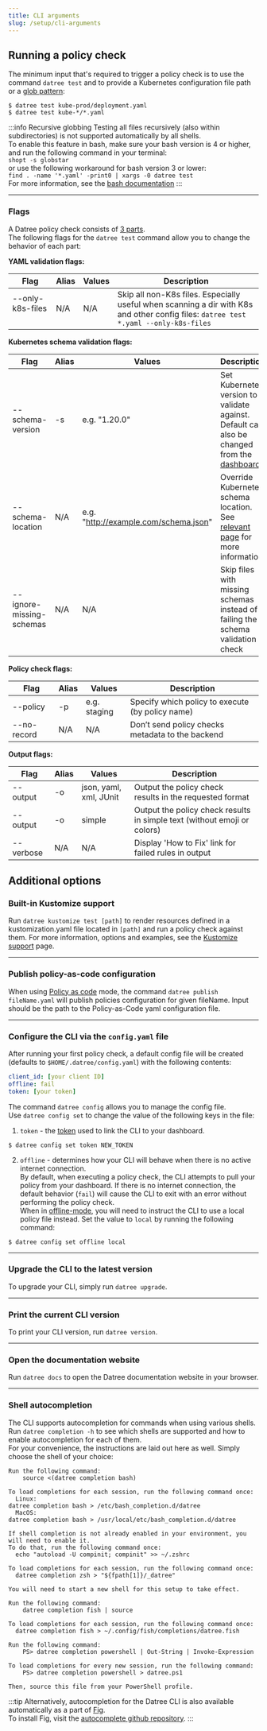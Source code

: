 ```yaml
---
title: CLI arguments
slug: /setup/cli-arguments
---
```



## Running a policy check

The minimum input that's required to trigger a policy check is to use the command `datree test` and to provide a Kubernetes configuration file path or a [glob pattern](https://www.digitalocean.com/community/tools/glob):

```terminal
$ datree test kube-prod/deployment.yaml
$ datree test kube-*/*.yaml
```

:::info Recursive globbing
Testing all files recursively (also within subdirectories) is not supported automatically by all shells.  
To enable this feature in bash, make sure your bash version is 4 or higher, and run the following command in your terminal:  
`shopt -s globstar`  
or use the following workaround for bash version 3 or lower:  
`find . -name '*.yaml' -print0 | xargs -0 datree test`  
For more information, see the [bash documentation](https://www.gnu.org/software/bash/manual/html_node/The-Shopt-Builtin.html)
:::

---

### Flags

A Datree policy check consists of [3 parts](/welcome/how-datree-works#what-is-a-datree-policy-check).  
The following flags for the `datree test` command allow you to change the behavior of each part:

**YAML validation flags:**

| Flag                                                       | Alias | Values    | Description                                                                                                                            |
| ---------------------------------------------------------- | ----- | ----------| -------------------------------------------------------------------------------------------------------------------------------------- |
| --only-k8s-files &nbsp; &nbsp; &nbsp; &nbsp; &nbsp; &nbsp; | N/A   | N/A       | Skip all non-K8s files. Especially useful when scanning a dir with K8s and other config files: `datree test *.yaml --only-k8s-files`   |

**Kubernetes schema validation flags:**

| Flag                     | Alias | Values                               | Description                                                                                                                                        |
| ------------------------ | ----- | ------------------------------------ | -------------------------------------------------------------------------------------------------------------------------------------------------- |
| --schema-version         | -s    | e.g. "1.20.0"                        | Set Kubernetes version to validate against. Default can also be changed from the [dashboard](https://hub.datree.io/setup/schema-validation#changing-the-default-schema-version) |
| --schema-location        | N/A   | e.g. "http://example.com/schema.json"| Override Kubernetes schema location. See [relevant page](/setup/schema-validation#overriding-schemas-location---crd-support) for more information. |
| --ignore-missing-schemas | N/A   | N/A                                  | Skip files with missing schemas instead of failing the schema validation check                                                                     |

**Policy check flags:**

| Flag                     | Alias | Values                                 | Description                                                                                                                                        |
| ------------------------ | ----- | -------------------------------------- | -------------------------------------------------------------------------------------------------------------------------------------------------- |
| --policy                 | -p    | e.g. staging                           | Specify which policy to execute (by policy name)                                                                                                   |
| --no-record              | N/A   | N/A                                    | Don’t send policy checks metadata to the backend                                                                                                   |

**Output flags:**

| Flag                     | Alias | Values                                 | Description                                                                                                                                        |
| ------------------------ | ----- | -------------------------------------- | -------------------------------------------------------------------------------------------------------------------------------------------------- |
| --output                 | -o    | json, yaml, xml, JUnit                 | Output the policy check results in the requested format                                                                                            |
| --output                 | -o    | simple                                 | Output the policy check results in simple text (without emoji or colors)                                                                           |
| --verbose                | N/A   | N/A                                    | Display 'How to Fix' link for failed rules in output                                                                                               |

## Additional options

### Built-in Kustomize support

Run `datree kustomize test [path]` to render resources defined in a kustomization.yaml file located in `[path]` and run a policy check against them.
For more information, options and examples, see the [Kustomize support](/integrations/kustomize-support) page.

---

### Publish policy-as-code configuration

When using [Policy as code](/setup/policy-as-code) mode, the command `datree publish fileName.yaml` will publish policies configuration for given fileName. Input should be the path to the Policy-as-Code yaml configuration file.

---

### Configure the CLI via the `config.yaml` file

After running your first policy check, a default config file will be created (defaults to `$HOME/.datree/config.yaml`) with the following contents:  
```yaml
client_id: [your client ID]
offline: fail
token: [your token]
```

The command `datree config` allows you to manage the config file.  
Use `datree config set` to change the value of the following keys in the file:  

1. `token` - the [token](/setup/account-token) used to link the CLI to your dashboard.

```terminal
$ datree config set token NEW_TOKEN
```

2. `offline` - determines how your CLI will behave when there is no active internet connection.  
By default, when executing a policy check, the CLI attempts to pull your policy from your dashboard. If there is no internet connection, the default behavior (`fail`) will cause the CLI to exit with an error without performing the policy check.  
When in [offline-mode](/setup/offline-mode), you will need to instruct the CLI to use a local policy file instead. Set the value to `local` by running the following command:  
```terminal
$ datree config set offline local
```

---

### Upgrade the CLI to the latest version

To upgrade your CLI, simply run `datree upgrade`.

---

### Print the current CLI version

To print your CLI version, run `datree version`.

---

### Open the documentation website

Run `datree docs` to open the Datree documentation website in your browser.

---

### Shell autocompletion

The CLI supports autocompletion for commands when using various shells.  
Run `datree completion -h` to see which shells are supported and how to enable autocompletion for each of them.  
For your convenience, the instructions are laid out here as well. Simply choose the shell of your choice:

<Tabs>
  <TabItem value='Bash' label='Bash' default>

    Run the following command:
        source <(datree completion bash)
    
    To load completions for each session, run the following command once:
      Linux:
    datree completion bash > /etc/bash_completion.d/datree
      MacOS:
    datree completion bash > /usr/local/etc/bash_completion.d/datree

  </TabItem>
  <TabItem value='Zsh' label='Zsh'>

    If shell completion is not already enabled in your environment, you will need to enable it.
    To do that, run the following command once:
      echo "autoload -U compinit; compinit" >> ~/.zshrc
    
    To load completions for each session, run the following command once:
      datree completion zsh > "${fpath[1]}/_datree"
    
    You will need to start a new shell for this setup to take effect.

  </TabItem>
  <TabItem value='fish' label='fish'>

    Run the following command:
        datree completion fish | source
    
    To load completions for each session, run the following command once:
      datree completion fish > ~/.config/fish/completions/datree.fish

  </TabItem>
  <TabItem value='PowerShell' label='PowerShell'>

    Run the following command:
        PS> datree completion powershell | Out-String | Invoke-Expression
		
    To load completions for every new session, run the following command:
        PS> datree completion powershell > datree.ps1
        
    Then, source this file from your PowerShell profile.

  </TabItem>
</Tabs>  



:::tip
Alternatively, autocompletion for the Datree CLI is also available automatically as a part of [Fig](https://fig.io/).  
To install Fig, visit the [autocomplete github repository](https://github.com/withfig/autocomplete).
:::